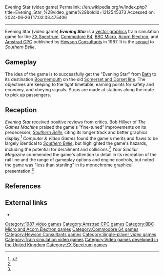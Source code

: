 Evening Star (video game)
Permalink: //en.wikipedia.org/w/index.php?title=Evening_Star_%28video_game%29&oldid=1212545373
Accessed on: 2024-06-26T17:02:03.475406



------
Evening Star (video game)
{{Infobox video game
|title  = Evening Star
|image =
|developer =
|publisher = [[Hewson Consultants]]
|designer = Mike Male<br>Bob Hillyer
|engine =
|released = [[1987 in video gaming|1987]]
|genre = [[Vehicle simulation game|Vehicle simulation]]
|modes = [[Single-player video game|Single-player]]
|platforms = [[Acorn Electron]], [[Amstrad CPC]], [[BBC Micro]], [[Commodore 64]], [[ZX Spectrum]]
}}
'''''Evening Star''''' is a [[vector graphics]] train simulation game for the [[ZX Spectrum]], [[Commodore 64]], [[BBC Micro]], [[Acorn Electron]], and [[Amstrad CPC]] published by [[Hewson Consultants]] in 1987. It is the [[sequel]] to ''[[Southern Belle (video game)|Southern Belle]]''.

==Gameplay==
The idea of the game is to successfully get the "Evening Star" from [[Bath, Somerset|Bath]] to its destination [[Bournemouth]] on the old [[Somerset and Dorset Joint Railway|Somerset and Dorset line]]. The objectives are keeping to the tight timetable, earning points for safety and economy, and obeying signals. Stops are made at stations along the route to pick up passengers.

==Reception==
{{Video game reviews

| CVG = 7/10<ref name=CVG>{{cite magazine|magazine=Computer & Video Games Magazine|title=The Evening Star|issue=73|date=November 1987|pages=16|url=https://archive.org/details/cvg-magazine-073/page/n43}}</ref>

| YSinclair = 8/10<ref name=YS>{{cite magazine|magazine=Your Sinclair Magazine|issue=23|date=November 1987|title=Evening Star|pages=49|url=https://archive.org/details/your-sinclair-23/page/n47}}</ref>
}}

''Evening Star'' received positive reviews from critics. Bob Hillyer of ''The Games Machine'' praised the game's "fine-tuned" improvements on its predecessor, ''[[Southern Belle (video game)|Southern Belle]]'', citing its longer track and better graphics display.<ref name=TGM>{{cite magazine|magazine=The Games Machine|issue=1|title=West Country Express: Evening Star|last=Hillyer|first=Bob|pages=132–33|date=October 1987|url=https://archive.org/details/thegamesmachine-01/page/n53}}</ref> ''Computer & Video Games'' found the game's merits and flaws to be largely identical to ''[[Southern Belle (video game)|Southern Belle]]'', but highlighted the game's hazards, including the potential for derailment and collisions.<ref name=CVG/> ''Your Sinclair Magazine'' commended the game's attention to detail in its recreation of the rail line and the range of gameplay options and engine controls, but noted the game was "less than startling" in its monochrome graphical presentation.<ref name=YS/> 

== References ==
{{reflist}}

== External links ==
*{{WoS game|id=0001673|name=Evening Star}}

[[Category:1987 video games]]
[[Category:Amstrad CPC games]]
[[Category:BBC Micro and Acorn Electron games]]
[[Category:Commodore 64 games]]
[[Category:Hewson Consultants games]]
[[Category:Single-player video games]]
[[Category:Train simulation video games]]
[[Category:Video games developed in the United Kingdom]]
[[Category:ZX Spectrum games]]


{{8bitcomputer-game-stub}}
{{vehicle-simulation-game-stub}}
